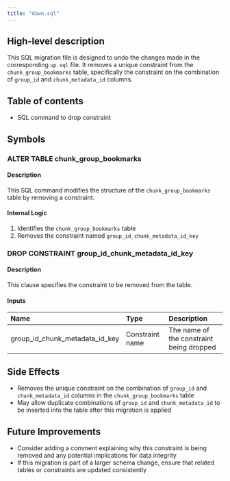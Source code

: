 ```yaml
---
title: "down.sql"
---
```


## High-level description
This SQL migration file is designed to undo the changes made in the corresponding `up.sql` file. It removes a unique constraint from the `chunk_group_bookmarks` table, specifically the constraint on the combination of `group_id` and `chunk_metadata_id` columns.

## Table of contents
- SQL command to drop constraint

## Symbols

### ALTER TABLE chunk_group_bookmarks
#### Description
This SQL command modifies the structure of the `chunk_group_bookmarks` table by removing a constraint.

#### Internal Logic
1. Identifies the `chunk_group_bookmarks` table
2. Removes the constraint named `group_id_chunk_metadata_id_key`

### DROP CONSTRAINT group_id_chunk_metadata_id_key
#### Description
This clause specifies the constraint to be removed from the table.

#### Inputs
| Name | Type | Description |
|:-----|:-----|:------------|
| group_id_chunk_metadata_id_key | Constraint name | The name of the constraint being dropped |

## Side Effects
- Removes the unique constraint on the combination of `group_id` and `chunk_metadata_id` columns in the `chunk_group_bookmarks` table
- May allow duplicate combinations of `group_id` and `chunk_metadata_id` to be inserted into the table after this migration is applied

## Future Improvements
- Consider adding a comment explaining why this constraint is being removed and any potential implications for data integrity
- If this migration is part of a larger schema change, ensure that related tables or constraints are updated consistently